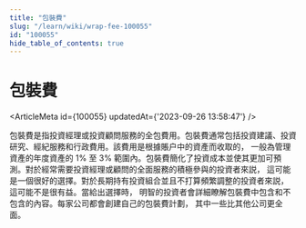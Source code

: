 ```yaml
---
title: "包裝費"
slug: "/learn/wiki/wrap-fee-100055"
id: "100055"
hide_table_of_contents: true
---
```



# 包裝費

<ArticleMeta id={100055} updatedAt={'2023-09-26 13:58:47'} />
<div className='border-solid border-b border-t-0 my-4 border-[var(--ifm-color-gray-300)]' />

包裝費是指投資經理或投資顧問服務的全包費用。包裝費通常包括投資建議、投資研究、經紀服務和行政費用。該費用是根據賬户中的資產而收取的， 一般為管理資產的年度資產的 1% 至 3% 範圍內。包裝費簡化了投資成本並使其更加可預測。對於經常需要投資經理或顧問的全面服務的積極參與的投資者來説， 這可能是一個很好的選擇。對於長期持有投資組合並且不打算頻繁調整的投資者來説， 這可能不是很有益。當給出選擇時， 明智的投資者會詳細瞭解包裝費中包含和不包含的內容。每家公司都會創建自己的包裝費計劃， 其中一些比其他公司更全面。
